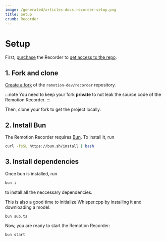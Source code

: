 ```yaml
---
image: /generated/articles-docs-recorder-setup.png
title: Setup
crumb: Recorder
---
```


# Setup

First, [purchase](/docs/recorder/buy) the Recorder to [get access to the repo](https://github.com/remotion-dev/recorder).

## 1. Fork and clone

[Create a fork](https://github.com/remotion-dev/recorder/fork) of the `remotion-dev/recorder` repository.

:::note
You need to keep your fork **private** to not leak the source code of the Remotion Recorder.
:::

Then, clone your fork to get the project locally.

## 2. Install Bun

The Remotion Recorder requires [Bun](https://bun.sh/). To install it, run

```bash
curl -fsSL https://bun.sh/install | bash
```

## 3. Install dependencies

Once bun is installed, run

```bash
bun i
```

to install all the neccessary dependencies.

This is also a good time to initialize Whisper.cpp by installing it and downloading a model:

```bash
bun sub.ts
```

Now, you are ready to start the Remotion Recorder:

```bash
bun start
```